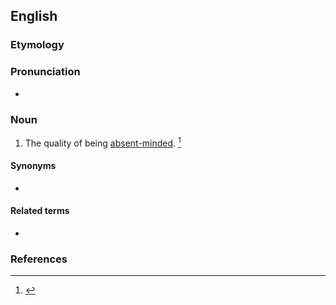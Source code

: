 ==English==

===Etymology===
{{suffix|absent|ness|lang=en}}

===Pronunciation===
* {{a|US}} {{IPA|/ˈæb.sn̩t.nəs/|lang=en}}

===Noun===
{{en-noun|-}}

# The quality of being [[absent-minded]]. {{defdate|First attested in the mid 19<sup>th</sup> century.}}<ref name=SOED>{{R:SOED5|page=8}}</ref>

====Synonyms====
* {{l|en|absent-mindedness}}

====Related terms====
* {{l|en|absence}}

===References===
<references/>